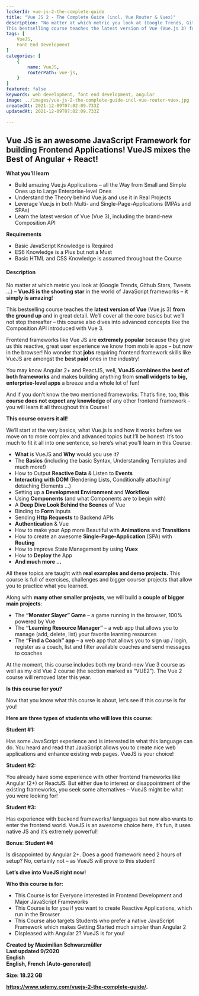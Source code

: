 ```yaml
---
lockerId: vue-js-2-the-complete-guide
title: "Vue JS 2 - The Complete Guide (incl. Vue Router & Vuex)"
description: "No matter at which metric you look at (Google Trends, Github Stars, Tweets) – VueJS is the shooting star in the world of JavaScript frameworks – it simply is amazing!
This bestselling course teaches the latest version of Vue (Vue.js 3) from the ground up and in great detail. We’ll cover all the core basics but we’ll not stop thereafter – this course also dives into advanced concepts like the Composition API introduced with Vue 3."
tags: [
	VueJS,
	Font End Development
]
categories: [
    {
        name: VueJS,
        routerPath: vue-js,
    }
]
featured: false
keywords: web development, font end development, angular
image: ../images/vue-js-2-the-complete-guide-incl-vue-router-vuex.jpg
createdAt: 2021-12-09T07:02:09.733Z
updatedAt: 2021-12-09T07:02:09.733Z

---
```


## **Vue JS is an awesome JavaScript Framework for building Frontend Applications! VueJS mixes the Best of Angular + React!**

**What you’ll learn**

-   Build amazing Vue.js Applications – all the Way from Small and Simple Ones up to Large Enterprise-level Ones
-   Understand the Theory behind Vue.js and use it in Real Projects
-   Leverage Vue.js in both Multi- and Single-Page-Applications (MPAs and SPAs)
-   Learn the latest version of Vue (Vue 3), including the brand-new Composition API

**Requirements**

-   Basic JavaScript Knowledge is Required
-   ES6 Knowledge is a Plus but not a Must
-   Basic HTML and CSS Knowledge is assumed throughout the Course

#### **Description**

No matter at which metric you look at (Google Trends, Github Stars, Tweets …) – **VueJS is the shooting star** in the world of JavaScript frameworks – **it simply is amazing**!

This bestselling course teaches the **latest version of Vue** (Vue.js 3) **from the ground up** and in great detail. We’ll cover all the core basics but we’ll not stop thereafter – this course also dives into advanced concepts like the Composition API introduced with Vue 3.

Frontend frameworks like Vue JS are **extremely popular** because they give us this reactive, great user experience we know from mobile apps – but now in the browser! No wonder that **jobs** requiring frontend framework skills like VueJS are amongst the **best paid** ones in the industry!

You may know Angular 2+ and ReactJS, well, **VueJS combines the best of both frameworks** and makes building anything from **small widgets to big, enterprise-level apps** a breeze and a whole lot of fun!

And if you don’t know the two mentioned frameworks: That’s fine, too, **this course does not expect any knowledge** of any other frontend framework – you will learn it all throughout this Course!

**This course covers it all!**

We’ll start at the very basics, what Vue.js is and how it works before we move on to more complex and advanced topics but I’ll be honest: It’s too much to fit it all into one sentence, so here’s what you’ll learn in this Course:

-   **What** is VueJS and **Why** would you use it?
-   The **Basics** (including the basic Syntax, Understanding Templates and much more!)
-   How to Output **Reactive Data** & Listen to **Events**
-   **Interacting with DOM** (Rendering Lists, Conditionally attaching/ detaching Elements …)
-   Setting up a **Development Environment** and **Workflow**
-   Using **Components** (and what Components are to begin with)
-   A **Deep Dive Look Behind the Scenes** of Vue
-   Binding to **Form** Inputs
-   Sending **Http Requests** to Backend APIs
-   **Authentication** & Vue
-   How to make your App more Beautiful with **Animations** and **Transitions**
-   How to create an awesome **Single-Page-Application** (SPA) with **Routing**
-   How to improve State Management by using **Vuex**
-   How to **Deploy** the App
-   **And much more …**

All these topics are taught with **real examples and demo projects.** This course is full of exercises, challenges and bigger courser projects that allow you to practice what you learned.

Along with **many other smaller projects**, we will build a **couple of bigger main projects**:

-   The **“Monster Slayer” Game** – a game running in the browser, 100% powered by Vue
-   The **“Learning Resource Manager”** – a web app that allows you to manage (add, delete, list) your favorite learning resources
-   The **“Find a Coach” app** – a web app that allows you to sign up / login, register as a coach, list and filter available coaches and send messages to coaches

At the moment, this course includes both my brand-new Vue 3 course as well as my old Vue 2 course (the section marked as “VUE2”). The Vue 2 course will removed later this year.

**Is this course for you?**

Now that you know what this course is about, let’s see if this course is for you!

**Here are three types of students who will love this course:**

**Student #1:**

Has some JavaScript experience and is interested in what this language can do. You heard and read that JavaScript allows you to create nice web applications and enhance existing web pages. VueJS is your choice!

**Student #2:**

You already have some experience with other frontend frameworks like Angular (2+) or ReactJS. But either due to interest or disappointment of the existing frameworks, you seek some alternatives – VueJS might be what you were looking for!

**Student #3:**

Has experience with backend frameworks/ languages but now also wants to enter the frontend world. VueJS is an awesome choice here, it’s fun, it uses native JS and it’s extremely powerful!

**Bonus: Student #4**

Is disappointed by Angular 2+. Does a good framework need 2 hours of setup? No, certainly not – as VueJS will prove to this student!

**Let’s dive into VueJS right now!**

**Who this course is for:**

-   This Course is for Everyone interested in Frontend Development and Major JavaScript Frameworks
-   This Course is for you if you want to create Reactive Applications, which run in the Browser
-   This Course also targets Students who prefer a native JavaScript Framework which makes Getting Started much simpler than Angular 2
-   Displeased with Angular 2? VueJS is for you!

**Created by Maximilian Schwarzmüller**  
**Last updated 9/2020**  
**English**  
**English, French \[Auto-generated\]**

**Size: 18.22 GB**

<DownloadBTN link="https://installyourfiles.com/vuejs2thecompleteguide" />

**https://www.udemy.com/vuejs-2-the-complete-guide/.**
